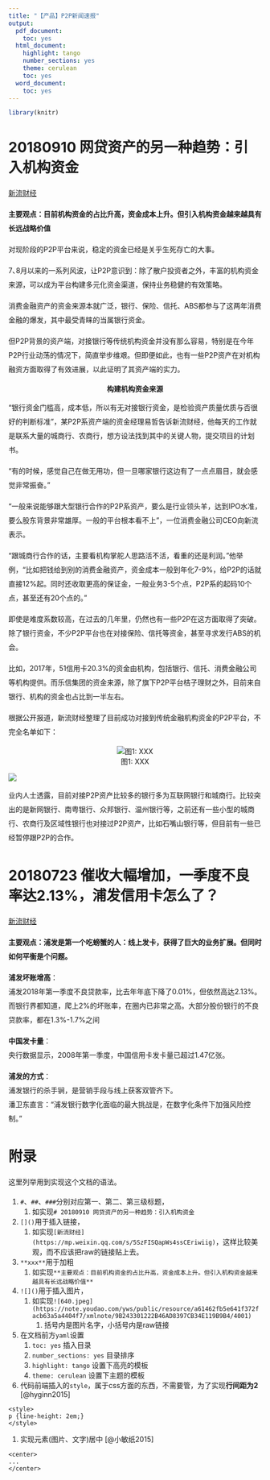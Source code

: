 ```yaml
---
title: "【产品】P2P新闻速报"
output:
  pdf_document:
    toc: yes
  html_document:
    highlight: tango
    number_sections: yes
    theme: cerulean
    toc: yes
  word_document:
    toc: yes
---
```


<style>
    p {line-height: 2em;}
</style>

```r
library(knitr)
```


# 20180910 网贷资产的另一种趋势：引入机构资金

[新流财经](https://mp.weixin.qq.com/s/5SzFISQapWs4ssCEriwiig)

**主要观点：目前机构资金的占比升高，资金成本上升。但引入机构资金越来越具有长远战略价值**

对现阶段的P2P平台来说，稳定的资金已经是关乎生死存亡的大事。

7､8月以来的一系列风波，让P2P意识到：除了散户投资者之外，丰富的机构资金来源，可以成为平台构建多元化资金渠道，保持业务稳健的有效策略。

消费金融资产的资金来源本就广泛，银行、保险、信托、ABS都参与了这两年消费金融的爆发，其中最受青睐的当属银行资金。

但P2P背景的资产端，对接银行等传统机构资金并没有那么容易，特别是在今年P2P行业动荡的情况下，简直举步维艰。但即便如此，也有一些P2P资产在对机构融资方面取得了有效进展，以此证明了其资产端的实力。

<center>
**构建机构资金来源**
</center>

“银行资金门槛高，成本低，所以有无对接银行资金，是检验资产质量优质与否很好的判断标准”，某P2P系资产端的资金经理易哲告诉新流财经，他每天的工作就是联系大量的城商行、农商行，想方设法找到其中的关键人物，提交项目的计划书。

“有的时候，感觉自己在做无用功，但一旦哪家银行这边有了一点点眉目，就会感觉非常振奋。”

“一般来说能够跟大型银行合作的P2P系资产，要么是行业领头羊，达到IPO水准，要么股东背景非常雄厚。一般的平台根本看不上”，一位消费金融公司CEO向新流表示。

“跟城商行合作的话，主要看机构掌舵人思路活不活，看重的还是利润。”他举例，“比如把钱给到别的消费金融资产，资金成本一般到年化7-9%，给P2P的话就直接12%起。同时还收取更高的保证金，一般业务3-5个点，P2P系的起码10个点，甚至还有20个点的。”

即使是难度系数较高，在过去的几年里，仍然也有一些P2P在这方面取得了突破。除了银行资金，不少P2P平台也在对接保险、信托等资金，甚至寻求发行ABS的机会。

比如，2017年，51信用卡20.3%的资金由机构，包括银行、信托、消费金融公司等机构提供。而乐信集团的资金来源，除了旗下P2P平台桔子理财之外，目前来自银行、机构的资金也占比到一半左右。

根据公开报道，新流财经整理了目前成功对接到传统金融机构资金的P2P平台，不完全名单如下：

<center>
![图1: XXX](https://note.youdao.com/yws/public/resource/a61462fb5e641f372facb63a5a4404f7/xmlnote/9B243301222B46AD8397CB34E119B9B4/4001)
</center>



![](fig/xxx/640.jpeg)

业内人士透露，目前对接P2P资产比较多的银行多为互联网银行和城商行。比较突出的是新网银行、南粤银行、众邦银行、温州银行等，之前还有一些小型的城商行、农商行及区域性银行也对接过P2P资产，比如石嘴山银行等，但目前有一些已经暂停跟P2P的合作。

# 20180723 催收大幅增加，一季度不良率达2.13%，浦发信用卡怎么了？

[新流财经](https://mp.weixin.qq.com/s/PFAU7Nw6sWgDM2535OQdrw)

**主要观点：浦发是第一个吃螃蟹的人：线上发卡，获得了巨大的业务扩展。但同时如何平衡是个问题。**

**浦发坏账增高**：  
浦发2018年第一季度不良贷款率，比去年年底下降了0.01%，但依然高达2.13%。而银行界都知道，爬上2%的坏账率，在圈内已非常之高。大部分股份银行的不良贷款率，都在1.3%-1.7%之间

**中国发卡量**：    
央行数据显示，2008年第一季度，中国信用卡发卡量已超过1.47亿张。

**浦发的方式**：    
浦发银行的杀手锏，是营销手段与线上获客双管齐下。    
潘卫东直言：“浦发银行数字化面临的最大挑战是，在数字化条件下加强风险控制。”


# 附录 {-}

这里列举用到实现这个文档的语法。

1. `#`、`##`、`###`分别对应第一、第二、第三级标题，
    1. 如实现`# 20180910 网贷资产的另一种趋势：引入机构资金`
1. `[]()`用于插入链接，
    1. 如实现`[新流财经](https://mp.weixin.qq.com/s/5SzFISQapWs4ssCEriwiig)`，这样比较美观，而不应该把raw的链接贴上去。
1. `**xxx**`用于加粗
    1. 如实现`**主要观点：目前机构资金的占比升高，资金成本上升。但引入机构资金越来越具有长远战略价值**`
1. `![]()`用于插入图片，
    1. 如实现`![640.jpeg](https://note.youdao.com/yws/public/resource/a61462fb5e641f372facb63a5a4404f7/xmlnote/9B243301222B46AD8397CB34E119B9B4/4001)`
        1. 括号内是图片名字，小括号内是raw链接
        
1. 在文档前方`yaml`设置
    1. `toc: yes` 插入目录
    1. `number_sections: yes` 目录排序
    1. `highlight: tango` 设置下高亮的模板
    1. `theme: cerulean` 设置下主题的模板
    
1. 代码前端插入的`style`，属于css方面的东西，不需要管，为了实现**行间距为2** [@hyginn2015]
    
```
<style>
p {line-height: 2em;}
</style>
```
1. 实现元素(图片、文字)居中 [@小敏纸2015]

```
<center>
...
</center>
```

